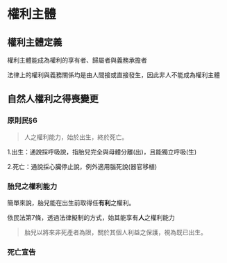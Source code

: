 # 權利主體

## 權利主體定義

權利主體能成為權利的享有者、歸屬者與義務承擔者

法律上的權利與義務關係均是由人間接或直接發生，因此非人不能成為權利主體

## 自然人權利之得喪變更

### 原則民§6

> 人之權利能力，始於出生，終於死亡。

1.出生：通說採呼吸說，指胎兒完全與母體分離(出)，且能獨立呼吸(生)

2.死亡：通說採心臟停止說，例外適用腦死說(器官移植)

### 胎兒之權利能力

簡單來說，胎兒能在出生前取得任**有利**之權利。

依民法第7條，透過法律擬制的方式，始其能享有**人**之權利能力

> 胎兒以將來非死產者為限，關於其個人利益之保護，視為既已出生。

### 死亡宣告






